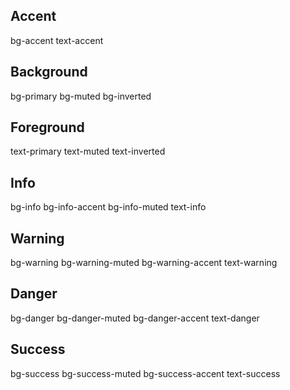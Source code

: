 <DocsPageHeader title="Layout" description="Nerdfish UI layouting" />


## Accent

<div className="space-y-sm mt-md">
	<ColorBox className="bg-accent text-white">bg-accent</ColorBox>
	<ColorBox className="text-accent">text-accent</ColorBox>
</div>

## Background

<div className="space-y-sm mt-md">
	<ColorBox className="bg-primary">bg-primary</ColorBox>
	<ColorBox className="bg-muted">bg-muted</ColorBox>
	<ColorBox className="bg-inverted text-inverted">bg-inverted</ColorBox>
</div>

## Foreground

<div className="space-y-sm mt-md">
	<ColorBox className="text-primary">text-primary</ColorBox>
	<ColorBox className="text-muted">text-muted</ColorBox>
	<ColorBox className="text-inverted bg-inverted">text-inverted</ColorBox>
</div>

## Info

<div className="space-y-sm mt-md">
	<ColorBox className="bg-info">bg-info</ColorBox>
	<ColorBox className="bg-info-accent">bg-info-accent</ColorBox>
	<ColorBox className="bg-info-muted">bg-info-muted</ColorBox>
	<ColorBox className="text-info">text-info</ColorBox>
</div>

## Warning

<div className="space-y-sm mt-md">
	<ColorBox className="bg-warning">bg-warning</ColorBox>
	<ColorBox className="bg-warning-muted">bg-warning-muted</ColorBox>
	<ColorBox className="bg-warning-accent">bg-warning-accent</ColorBox>
	<ColorBox className="text-warning">text-warning</ColorBox>
</div>

## Danger

<div className="space-y-sm mt-md">
	<ColorBox className="bg-danger">bg-danger</ColorBox>
	<ColorBox className="bg-danger-muted">bg-danger-muted</ColorBox>
	<ColorBox className="bg-danger-accent">bg-danger-accent</ColorBox>
	<ColorBox className="text-danger">text-danger</ColorBox>
</div>

## Success

<div className="space-y-sm mt-md">
	<ColorBox className="bg-success">bg-success</ColorBox>
	<ColorBox className="bg-success-muted">bg-success-muted</ColorBox>
	<ColorBox className="bg-success-accent">bg-success-accent</ColorBox>
	<ColorBox className="text-success">text-success</ColorBox>
</div>
